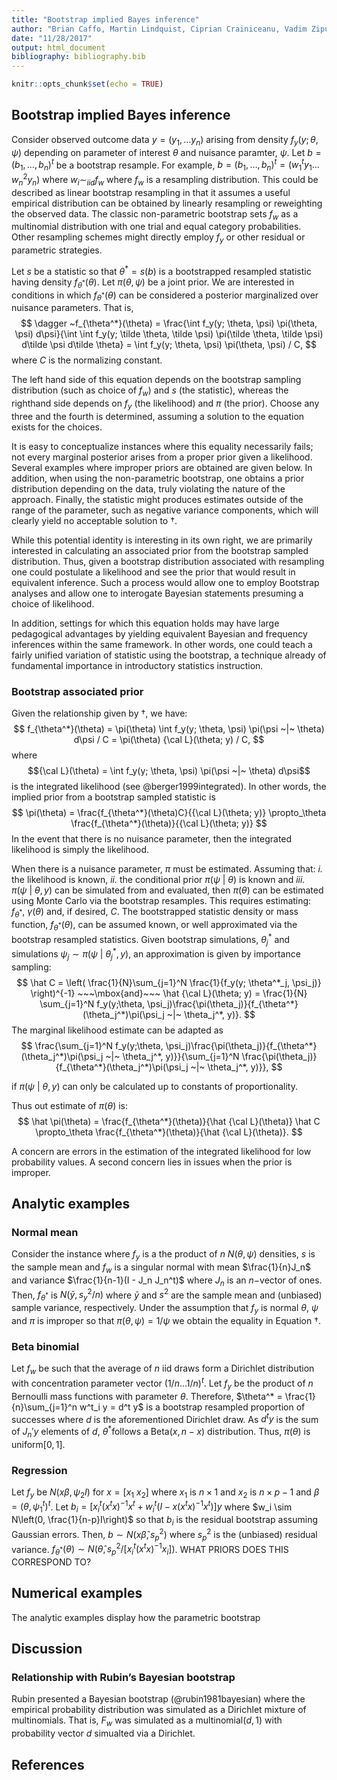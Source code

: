 ```yaml
---
title: "Bootstrap implied Bayes inference"
author: "Brian Caffo, Martin Lindquist, Ciprian Crainiceanu, Vadim Zipunnikov"
date: "11/28/2017"
output: html_document
bibliography: bibliography.bib
---
```


```r
knitr::opts_chunk$set(echo = TRUE)
```

## Bootstrap implied Bayes inference
Consider observed outcome data $y=(y_1, \ldots y_n)$ arising from density $f_y(y; \theta, \psi)$ depending on parameter of interest $\theta$ and nuisance paramter, $\psi$.
Let $b = (b_1, \ldots, b_n)^t$ be a bootstrap resample. For example, $b = (b_1, \ldots, b_n)^t = (w_1^t y_1 \ldots w_n^2 y_n)$ where $w_i \sim_{iid} f_w$ where $f_w$ is a resampling distribution.  This could be described as linear bootstrap resampling in that it assumes a useful empirical distribution can be obtained by linearly resampling or reweighting the observed data.
The classic non-parametric bootstrap sets $f_w$ as a multinomial distribution with one trial and equal category probabilities. Other resampling schemes might directly employ $f_y$ or other residual or parametric strategies.

Let $s$ be a statistic so that $\theta^* = s(b)$ is a bootstrapped resampled statistic having density $f_{\theta^*}(\theta)$.  Let $\pi(\theta, \psi)$ be a joint prior. 
We are interested in conditions in which $f_{\theta^*}(\theta)$ can be considered a posterior marginalized over nuisance parameters. That is,
$$
\dagger ~f_{\theta^*}(\theta) = \frac{\int f_y(y; \theta, \psi) \pi(\theta, \psi) d\psi}{\int \int f_y(y; \tilde \theta, \tilde \psi) \pi(\tilde \theta, \tilde \psi) d\tilde \psi d\tilde \theta} = \int f_y(y; \theta, \psi) \pi(\theta, \psi) / C,
$$
where $C$ is the normalizing constant.

The left hand side of this equation depends on the bootstrap sampling distribution (such as choice of $f_w$) and $s$ (the statistic), whereas the righthand side depends on $f_y$ (the likelihood) and $\pi$ (the prior). Choose any three and the fourth is determined, assuming a solution to the equation exists for the choices. 

It is easy to conceptualize instances where this equality necessarily fails; not every marginal posterior arises from a proper prior given a likelihood. Several examples where improper priors are obtained are given below. In addition, when using the non-parametric bootstrap, one obtains a prior distribution depending on the data, truly violating the nature of the approach. Finally, the statistic might produces estimates outside of the range of the parameter, such as negative variance components, which will clearly yield no acceptable solution to $\dagger$.


While this potential identity is interesting in its own right, we are primarily interested in calculating an associated prior from the bootstrap sampled distribution. Thus, given a bootstrap distribution associated with resampling one could postulate a likelihood and see the prior that would result in equivalent inference. Such a process would allow one to employ Bootstrap analyses and allow one to interogate Bayesian statements presuming a choice of likelihood.

In addition, settings for which this equation holds may have large pedagogical advantages by yielding equivalent Bayesian and frequency inferences within the same framework. In other words, one could teach a fairly unified variation of statistic using the bootstrap, a technique already of fundamental importance in introductory statistics instruction.

### Bootstrap associated prior
Given the relationship given by $\dagger$, we have:
$$
f_{\theta^*}(\theta) = \pi(\theta) \int f_y(y; \theta, \psi) \pi(\psi ~|~ \theta) d\psi / C
= \pi(\theta) {\cal L}(\theta; y) / C,
$$
where $${\cal L}(\theta) = \int f_y(y; \theta, \psi) \pi(\psi ~|~ \theta) d\psi$$ is the integrated likelihood (see @berger1999integrated). In other words, the implied prior from a bootstrap sampled statistic is
$$
\pi(\theta) = \frac{f_{\theta^*}(\theta)C}{{\cal L}(\theta; y)} \propto_\theta \frac{f_{\theta^*}(\theta)}{{\cal L}(\theta; y)}
$$
In the event that there is no nuisance parameter, then the integrated likelihood is simply the likelihood.

When there is a nuisance parameter, $\pi$ must be estimated. Assuming that: *i.* the likelihood is known, *ii.* the conditional prior $\pi(\psi ~|~ \theta)$ is known  and *iii.* 
$\pi(\psi ~|~ \theta, y)$ can be simulated from and evaluated, then $\pi(\theta)$ can be estimated using Monte Carlo via the bootstrap resamples. This requires estimating: $f_{\theta^*}$, $\gamma(\theta)$ and, if desired, $C$. The bootstrapped statistic density or mass function, $f_{\theta^*}(\theta)$, can be assumed known, or well approximated via the bootstrap resampled statistics. Given bootstrap simulations, $\theta^*_j$ and simulations $\psi_j \sim \pi(\psi ~|~ \theta^*_j, y)$, an approximation is given by importance sampling:
$$
\hat C = \left( \frac{1}{N}\sum_{j=1}^N \frac{1}{f_y(y; \theta^*_j, \psi_j)} \right)^{-1}
~~~\mbox{and}~~~ \hat {\cal L}(\theta; y) = \frac{1}{N} \sum_{j=1}^N f_y(y;\theta, \psi_j)\frac{\pi(\theta_j)}{f_{\theta^*}(\theta_j^*)\pi(\psi_j ~|~ \theta_j^*, y)}.
$$
The marginal likelihood estimate can be adapted as
$$
\frac{\sum_{j=1}^N f_y(y;\theta, \psi_j)\frac{\pi(\theta_j)}{f_{\theta^*}(\theta_j^*)\pi(\psi_j ~|~ \theta_j^*, y)}}{\sum_{j=1}^N \frac{\pi(\theta_j)}{f_{\theta^*}(\theta_j^*)\pi(\psi_j ~|~ \theta_j^*, y)}},
$$

if $\pi(\psi ~|~ \theta, y)$ can only be calculated up to constants of proportionality.

Thus out estimate of $\pi(\theta)$ is:
$$
\hat \pi(\theta) = \frac{f_{\theta^*}(\theta)}{\hat {\cal L}(\theta)} \hat C \propto_\theta \frac{f_{\theta^*}(\theta)}{\hat {\cal L}(\theta)}.
$$

A concern are errors in the estimation of the integrated likelihood for low probability values. 
A second concern lies in issues when the prior is improper.

## Analytic examples

### Normal mean
Consider the instance where $f_y$ is a the product of $n$ $N(\theta, \psi)$ densities, $s$ is the sample mean and $f_w$ is a singular normal with mean $\frac{1}{n}J_n$ and variance $\frac{1}{n-1}(I - J_n J_n^t)$ where $J_n$ is an $n-$vector of ones. Then, $f_{\theta^*}$ is $N(\bar y, s^2_y / n)$ where $\bar y$ and $s^2$ are the sample mean and (unbiased) sample variance, respectively.  Under the assumption that $f_y$ is normal $\theta$, $\psi$ and $\pi$ is improper so that $\pi(\theta, \psi) = 1 / \psi$ we obtain the equality in Equation $\dagger$. 

### Beta binomial
Let $f_w$ be such that the average of $n$ iid draws form a Dirichlet distribution with concentration parameter vector $(1/n \ldots 1/n)^t$. 
Let $f_y$ be the product of $n$ Bernoulli mass functions with parameter $\theta$. Therefore, 
$\theta^* = \frac{1}{n}\sum_{j=1}^n w^t_i y = d^t y$ is a bootstrap resampled proportion of successes where $d$ is the aforementioned Dirichlet draw.  As $d^t y$ is the sum of $J_n' y$ elements of $d$, $\theta^*$follows a Beta$(x, n-x)$ distribution. Thus, $\pi(\theta)$ is uniform$[0,1]$.

### Regression
Let $f_y$ be $N(x\beta, \psi_2 I)$ for $x=[x_1 ~ x_2]$ where $x_1$ is $n\times 1$ and $x_2$ is $n\times p-1$ and $\beta=(\theta, \psi_1^t)^t$.  Let $b_i = [x_i^t (x^t x)^{-1} x^t + w_i ^t (I - x (x^t x)^{-1} x^t)] y$ where $w_i \sim N\left(0, \frac{1}{n-p}I\right)$ so that $b_i$ is the residual bootstrap assuming Gaussian errors.  Then, $b \sim N(x \hat \beta, s_p^2)$ where $s_p^2$ is the (unbiased) residual variance.
$f_{\theta^*}(\theta) \sim N(\hat \theta, s_p^2 / [x_i^t (x^t x)^{-1} x_i])$. WHAT PRIORS DOES THIS CORRESPOND TO?

## Numerical examples

The analytic examples display how the parametric bootstrap


## Discussion

### Relationship with Rubin's Bayesian bootstrap
Rubin presented a Bayesian bootstrap  (@rubin1981bayesian) where the empirical probability distribution was simulated as a Dirichlet mixture of multinomials. That is, $F_w$ was simulated as a multinomial$(d,1)$ with probability vector $d$ simualted via a Dirichlet.  

## References


